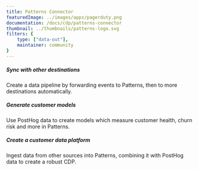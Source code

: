 ```yaml
---
title: Patterns Connector
featuredImage: ../images/apps/pagerduty.png
documentation: /docs/cdp/patterns-connector
thumbnail: ../thumbnails/patterns-logo.svg
filters: {
    type: ["data-out"],
    maintainer: community
}
---
```


<Section
    divider={false}
    title="Send PostHog event data to Patterns.app, so you can ingest them into a CDP and sync with other databases."
    size="full"
    cols={3}
>
    <div>
        <h5>Sync with other destinations</h5>
        <p>Create a data pipeline by forwarding events to Patterns, then to more destinations automatically.</p>
    </div>
    <div>
        <h5>Generate customer models</h5>
        <p>Use PostHog data to create models which measure customer health, churn risk and more in Patterns.</p>
    </div>
    <div>
        <h5>Create a customer data platform</h5>
        <p>Ingest data from other sources into Patterns, combining it with PostHog data to create a robust CDP.</p>
    </div>
</Section>

<TutorialsSlider topic="patterns" />

<Documentation />
